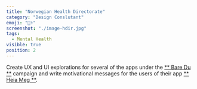 ```yaml
---
title: "Norwegian Health Directorate"
category: "Design Conslutant"
emoji: "👨‍⚕️"
screenshot: "./image-hdir.jpg"
tags:
  - Mental Health
visible: true
position: 2
---
```


Create UX and UI explorations for several of the apps under the <span style="color:#faa600">[** Bare Du **](www.helsenorge.no/baredu)</span> campaign and write motivational messages for the users of their app <span style="color:#faa600">[** Heia Meg **](https://apps.apple.com/us/app/heia-meg/id1446753385)</span>.
